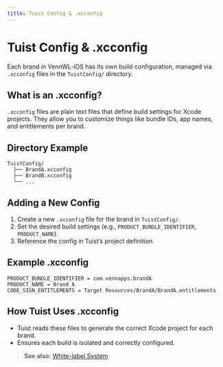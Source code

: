 ```yaml
---
title: Tuist Config & .xcconfig
---
```


# Tuist Config & .xcconfig

Each brand in VennWL-iOS has its own build configuration, managed via `.xcconfig` files in the `TuistConfig/` directory.

## What is an .xcconfig?
`.xcconfig` files are plain text files that define build settings for Xcode projects. They allow you to customize things like bundle IDs, app names, and entitlements per brand.

## Directory Example
```
TuistConfig/
  ├── BrandA.xcconfig
  ├── BrandB.xcconfig
  └── ...
```

## Adding a New Config
1. Create a new `.xcconfig` file for the brand in `TuistConfig/`.
2. Set the desired build settings (e.g., `PRODUCT_BUNDLE_IDENTIFIER`, `PRODUCT_NAME`).
3. Reference the config in Tuist’s project definition.

## Example .xcconfig
```
PRODUCT_BUNDLE_IDENTIFIER = com.vennapps.brandA
PRODUCT_NAME = Brand A
CODE_SIGN_ENTITLEMENTS = Target Resources/BrandA/BrandA.entitlements
```

## How Tuist Uses .xcconfig
- Tuist reads these files to generate the correct Xcode project for each brand.
- Ensures each build is isolated and correctly configured.

> **See also:** [White-label System](../core/white-label-system) 